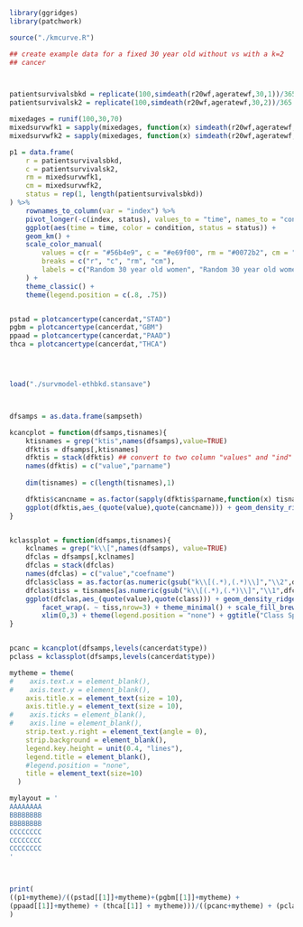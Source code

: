 

```r


library(ggridges)
library(patchwork)

source("./kmcurve.R")

## create example data for a fixed 30 year old without vs with a k=2
## cancer



patientsurvivalsbkd = replicate(100,simdeath(r20wf,ageratewf,30,1))/365
patientsurvivalsk2 = replicate(100,simdeath(r20wf,ageratewf,30,2))/365

mixedages = runif(100,30,70)
mixedsurvwfk1 = sapply(mixedages, function(x) simdeath(r20wf,ageratewf,x,1)/365)
mixedsurvwfk2 = sapply(mixedages, function(x) simdeath(r20wf,ageratewf,x,2)/365)

p1 = data.frame(
    r = patientsurvivalsbkd,
    c = patientsurvivalsk2,
    rm = mixedsurvwfk1,
    cm = mixedsurvwfk2,
    status = rep(1, length(patientsurvivalsbkd))
) %>%
    rownames_to_column(var = "index") %>%
    pivot_longer(-c(index, status), values_to = "time", names_to = "condition") %>%
    ggplot(aes(time = time, color = condition, status = status)) +
    geom_km() +
    scale_color_manual(
        values = c(r = "#56b4e9", c = "#e69f00", rm = "#0072b2", cm = "#d55e00"),
        breaks = c("r", "c", "rm", "cm"),
        labels = c("Random 30 year old women", "Random 30 year old women cancer k=2", "Random uniform(30,70) year old women", "Random uniform(30,70) year old women k=2")
    ) +
    theme_classic() +
    theme(legend.position = c(.8, .75))


pstad = plotcancertype(cancerdat,"STAD")
pgbm = plotcancertype(cancerdat,"GBM")
ppaad = plotcancertype(cancerdat,"PAAD")
thca = plotcancertype(cancerdat,"THCA")




load("./survmodel-ethbkd.stansave")



dfsamps = as.data.frame(sampseth)

kcancplot = function(dfsamps,tisnames){
	ktisnames = grep("ktis",names(dfsamps),value=TRUE)
	dfktis = dfsamps[,ktisnames]
	dfktis = stack(dfktis) ## convert to two column "values" and "ind" with "ind" being the name of the variable
	names(dfktis) = c("value","parname")
	
	dim(tisnames) = c(length(tisnames),1)

	dfktis$cancname = as.factor(sapply(dfktis$parname,function(x) tisnames[x]))
	ggplot(dfktis,aes_(quote(value),quote(cancname))) + geom_density_ridges()+ theme_minimal() + scale_fill_brewer(palette="Paired") + xlim(0,22) + labs(x="ktis multiplier",y="Cancer Type",title="Tissue Specific Effects")
}


kclassplot = function(dfsamps,tisnames){
	kclnames = grep("k\\[",names(dfsamps), value=TRUE)
	dfclas = dfsamps[,kclnames]
	dfclas = stack(dfclas)
	names(dfclas) = c("value","coefname")
	dfclas$class = as.factor(as.numeric(gsub("k\\[(.*),(.*)\\]","\\2",dfclas$coefname)))
	dfclas$tiss = tisnames[as.numeric(gsub("k\\[(.*),(.*)\\]","\\1",dfclas$coefname))]
	ggplot(dfclas,aes_(quote(value),quote(class))) + geom_density_ridges() +
		facet_wrap(. ~ tiss,nrow=3) + theme_minimal() + scale_fill_brewer(palette = "Paired") +
		xlim(0,3) + theme(legend.position = "none") + ggtitle("Class Specific Coefficients")
}


pcanc = kcancplot(dfsamps,levels(cancerdat$type))
pclass = kclassplot(dfsamps,levels(cancerdat$type))

mytheme = theme(
#    axis.text.x = element_blank(),
#    axis.text.y = element_blank(),
    axis.title.x = element_text(size = 10),
    axis.title.y = element_text(size = 10),
#    axis.ticks = element_blank(),
#    axis.line = element_blank(),
    strip.text.y.right = element_text(angle = 0),
    strip.background = element_blank(),
    legend.key.height = unit(0.4, "lines"),
    legend.title = element_blank(),
    #legend.position = "none",
    title = element_text(size=10)
  )

mylayout = '
AAAAAAAA
BBBBBBBB
BBBBBBBB
CCCCCCCC
CCCCCCCC
CCCCCCCC
'



print(
((p1+mytheme)/((pstad[[1]]+mytheme)+(pgbm[[1]]+mytheme) +
(ppaad[[1]]+mytheme) + (thca[[1]] + mytheme)))/((pcanc+mytheme) + (pclass+mytheme))+plot_layout(design=mylayout) +plot_annotation(tag_levels = "A")
)



```
